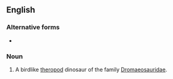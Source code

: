 ==English==
{{wikipedia}}

===Alternative forms===
* {{l|en|dromæosaurid}}

===Noun===
{{en-noun}}

# {{lb|en|paleontology}} A birdlike [[theropod]] dinosaur of the family [[Dromaeosauridae]].